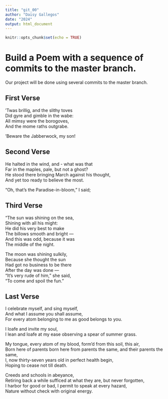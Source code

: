 ```yaml
---
title: "git_00"
author: "Daisy Gallegos"
date: "2024"
output: html_document
---
```


```r
knitr::opts_chunk$set(echo = TRUE)
```
# Build a Poem with a sequence of commits to the master branch.
Our project will be done using several commits to the master branch.
<!-- Do not modify or change any text in "!--" bracketed areas such as this --- these are instructions to
you, if you change any of this the git program will notice it and compromise your git merging strategy !-->

## First Verse 
<!--Put the first five lines of a poem by Lewis Carrol in this section!-->
'Twas brillig, and the slithy toves  
   Did gyre and gimble in the wabe:  
All mimsy were the borogoves,  
   And the mome raths outgrabe.  
  
'Beware the Jabberwock, my son!  
  
## Second Verse
<!--Put the first five lines of a poem by Robert Frost here!-->
He halted in the wind, and - what was that  
Far in the maples, pale, but not a ghost?  
He stood there bringing March against his thought,  
And yet too ready to believe the most.  
  
"Oh, that's the Paradise-in-bloom," I said;  
  
## Third Verse
<!--Put the first two verses of The Walrus and the Carpenter here!-->
"The sun was shining on the sea,  
      Shining with all his might:  
He did his very best to make  
      The billows smooth and bright —  
And this was odd, because it was  
      The middle of the night.  
  
The moon was shining sulkily,  
      Because she thought the sun  
Had got no business to be there  
      After the day was done —  
"It's very rude of him," she said,  
      "To come and spoil the fun."  
        
## Last Verse
<!--Put a short poem of your choice 8-20 lines,here!-->
I celebrate myself, and sing myself,  
And what I assume you shall assume,  
For every atom belonging to me as good belongs to you.  
  
I loafe and invite my soul,  
I lean and loafe at my ease observing a spear of summer grass.  
  
My tongue, every atom of my blood, form’d from this soil, this air,  
Born here of parents born here from parents the same, and their parents the same,  
I, now thirty-seven years old in perfect health begin,  
Hoping to cease not till death.  
  
Creeds and schools in abeyance,  
Retiring back a while sufficed at what they are, but never forgotten,  
I harbor for good or bad, I permit to speak at every hazard,  
Nature without check with original energy.  
  